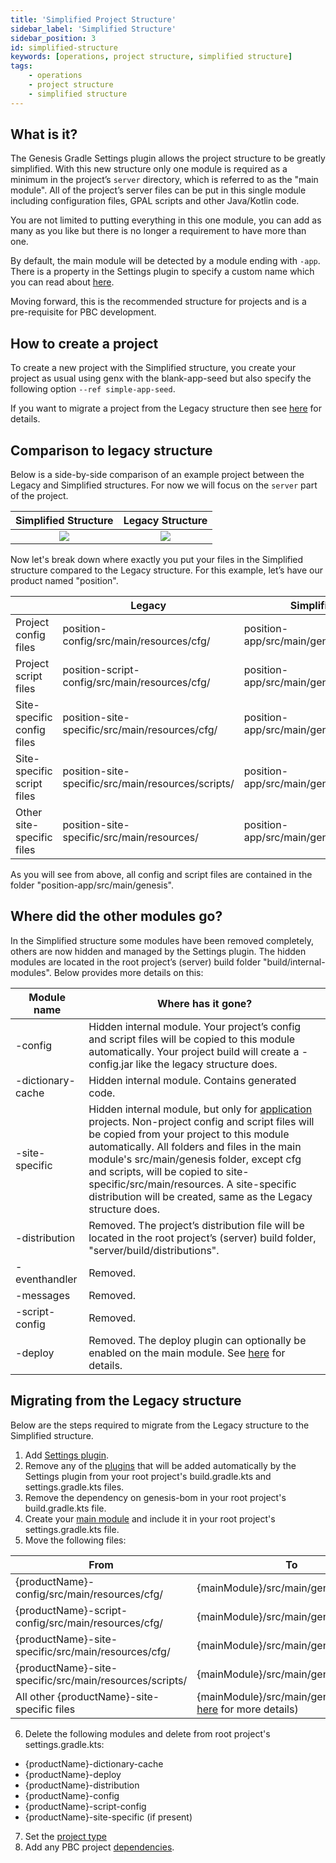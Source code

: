 ```yaml
---
title: 'Simplified Project Structure'
sidebar_label: 'Simplified Structure'
sidebar_position: 3
id: simplified-structure
keywords: [operations, project structure, simplified structure]
tags:
    - operations
    - project structure
    - simplified structure
---
```


## What is it?

The Genesis Gradle Settings plugin allows the project structure to be greatly simplified. With this new structure only one module is required as a minimum in the project’s `server` directory, which is referred to as the "main module". 
All of the project’s server files can be put in this single module including configuration files, GPAL scripts and other Java/Kotlin code. 

You are not limited to putting everything in this one module, you can add as many as you like but there is no longer a requirement to have more than one.

By default, the main module will be detected by a module ending with `-app`. There is a property in the Settings plugin to specify a custom name which you can read about [here](../settings-plugin/#main-module-name).

Moving forward, this is the recommended structure for projects and is a pre-requisite for PBC development.

## How to create a project

To create a new project with the Simplified structure, you create your project as usual using genx with the blank-app-seed but also specify the following option `--ref simple-app-seed`.

If you want to migrate a project from the Legacy structure then see [here](#migrating-from-the-legacy-structure) for details.

## Comparison to legacy structure

Below is a side-by-side comparison of an example project between the Legacy and Simplified structures. For now we will focus on the `server` part of the project.

Simplified Structure           |  Legacy Structure
:-------------------------:|:-------------------------:
![](/img/position-simple-structure.png)  |  ![](/img/position-legacy-structure.png)

Now let's break down where exactly you put your files in the Simplified structure compared to the Legacy structure. For this example, let’s have our product named "position".

| | Legacy | Simplified |
| --- | --- | --- |
| Project config files | position-config/src/main/resources/cfg/ | position-app/src/main/genesis/cfg/ |
| Project script files | position-script-config/src/main/resources/cfg/ | position-app/src/main/genesis/scripts/ |
| Site-specific config files | position-site-specific/src/main/resources/cfg/ | position-app/src/main/genesis/cfg/ |
| Site-specific script files | position-site-specific/src/main/resources/scripts/ | position-app/src/main/genesis/scripts/ |
| Other site-specific files | position-site-specific/src/main/resources/ | position-app/src/main/genesis/ |

As you will see from above, all config and script files are contained in the folder "position-app/src/main/genesis".

## Where did the other modules go?

In the Simplified structure some modules have been removed completely, others are now hidden and managed by the Settings plugin.
The hidden modules are located in the root project’s (server) build folder "build/internal-modules".
Below provides more details on this:

| Module name | Where has it gone? |
| --- | --- |
| -config | Hidden internal module. Your project’s config and script files will be copied to this module automatically. Your project build will create a -config.jar like the legacy structure does. |
| -dictionary-cache | Hidden internal module. Contains generated code. |
| -site-specific | Hidden internal module, but only for [application](../settings-plugin/#project-type) projects. Non-project config and script files will be copied from your project to this module automatically. All folders and files in the main module's src/main/genesis folder, except cfg and scripts, will be copied to site-specific/src/main/resources. A site-specific distribution will be created, same as the Legacy structure does. |
| -distribution | Removed. The project’s distribution file will be located in the root project’s (server) build folder, "server/build/distributions". |
| -eventhandler | Removed. |
| -messages | Removed. |
| -script-config | Removed. |
| -deploy | Removed. The deploy plugin can optionally be enabled on the main module. See [here](../settings-plugin/#plugins) for details. |

## Migrating from the Legacy structure

Below are the steps required to migrate from the Legacy structure to the Simplified structure.

1. Add [Settings plugin](../settings-plugin/#how-to-enable).
2. Remove any of the [plugins](../settings-plugin/#plugins) that will be added automatically by the Settings plugin from your root project's build.gradle.kts and settings.gradle.kts files.
3. Remove the dependency on genesis-bom in your root project's build.gradle.kts file.
4. Create your [main module](../settings-plugin/#main-module-name) and include it in your root project's settings.gradle.kts file.
5. Move the following files:

| From | To |
| --- | --- |
| \{productName\}-config/src/main/resources/cfg/ | \{mainModule\}/src/main/genesis/cfg/ |
| \{productName\}-script-config/src/main/resources/cfg/ | \{mainModule\}/src/main/genesis/scripts/ |
| \{productName\}-site-specific/src/main/resources/cfg/ | \{mainModule\}/src/main/genesis/cfg/ |
| \{productName\}-site-specific/src/main/resources/scripts/ | \{mainModule\}/src/main/genesis/scripts/ |
| All other \{productName\}-site-specific files | \{mainModule\}/src/main/genesis (see [here](#where-did-the-other-modules-go) for more details) |

6. Delete the following modules and delete from root project's settings.gradle.kts:
- \{productName\}-dictionary-cache
- \{productName\}-deploy
- \{productName\}-distribution
- \{productName\}-config
- \{productName\}-script-config
- \{productName\}-site-specific (if present)
7. Set the [project type](../settings-plugin/#project-type)
8. Add any PBC project [dependencies](../settings-plugin/#dependencies).